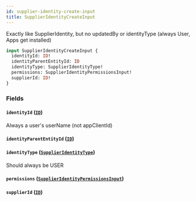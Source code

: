 ```yaml
---
id: supplier-identity-create-input
title: SupplierIdentityCreateInput
---
```



Exactly like SupplierIdentity, but no updatedBy or identityType (always User, Apps get installed)


```graphql
input SupplierIdentityCreateInput {
  identityId: ID!
  identityParentEntityId: ID
  identityType: SupplierIdentityType!
  permissions: SupplierIdentityPermissionsInput!
  supplierId: ID!
}
```


### Fields

#### `identityId` ([`ID`](/developers/supplier-apis/supply-api/graphql/reference/scalars/id))

Always a user's userName (not appClientId)


#### `identityParentEntityId` ([`ID`](/developers/supplier-apis/supply-api/graphql/reference/scalars/id))




#### `identityType` ([`SupplierIdentityType`](/developers/supplier-apis/supply-api/graphql/reference/enums/supplier-identity-type))

Should always be USER


#### `permissions` ([`SupplierIdentityPermissionsInput`](/developers/supplier-apis/supply-api/graphql/reference/inputs/supplier-identity-permissions-input))




#### `supplierId` ([`ID`](/developers/supplier-apis/supply-api/graphql/reference/scalars/id))






